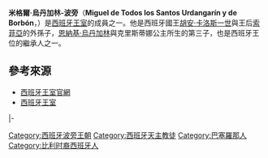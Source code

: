 {{notability unreferenced|time=2011-01-29T16:23:22+00:00}}
{{Infobox Monarch|royal|consort
| name = 米格爾·烏丹加林<br/>Miguel Urdangarín y de Borbón
| title = 米格爾閣下 (''HE'' Don Miguel)
| image = 
| caption = 
| spouse = 
| royal house  =
| othertitles  =
| father = [[恩納基·烏丹加林|恩納基·烏丹加林]]
| mother = [[克里斯蒂娜_(西班牙公主)|克里斯蒂娜公主]]
| date of birth = {{birth date and age|2002|4|30|}}
| place of birth = {{SPA}}[[巴塞罗那|巴塞罗那]]鐵農醫學中心
| religion  = [[天主教會|羅馬天主教]]
| date of death  = 
| place of death = 
}}
{{Spanish Royal Family}}
{{Spanish name 2|Urdangarín|Borbón}}

'''米格爾·烏丹加林-波旁'''（'''Miguel de Todos los Santos Urdangarín y de Borbón'''，{{bd|2002年|4月30日|catIdx=U}}）是[[西班牙王室|西班牙王室]]的成員之一。他是西班牙國王[[胡安·卡洛斯一世|胡安·卡洛斯一世]]與王后[[索菲婭_(西班牙王后)|索菲亞]]的外孫子，[[恩納基·烏丹加林|恩納基·烏丹加林]]與克里斯蒂娜公主所生的第三子，也是西班牙王位的繼承人之一。

== 參考來源 ==
* [http://www.casareal.es 西班牙王室官網] {{Wayback|url=http://www.casareal.es/ |date=20051211144342 }}
* [https://web.archive.org/web/20090419120656/http://pages.prodigy.net/ptheroff/gotha/spain.html 西班牙王室]

 {{S-start}}
{{S-hou|[[西班牙波旁王朝|西班牙波旁王朝]]|2002年|4月30日}}
{{S-roy|西班牙王室}}
|-
{{s-bef|before=[[保羅·烏丹加林|保羅·烏丹加林]]}}
{{s-ttl|title=西班牙王位繼承順序|years=第9位}}
{{s-aft|after=[[艾琳·烏丹加林|艾琳·烏丹加林]]}}
{{S-end}}

{{DEFAULTSORT:Urdangarin, Miguel}}
[[Category:西班牙波旁王朝|Category:西班牙波旁王朝]]
[[Category:西班牙天主教徒|Category:西班牙天主教徒]]
[[Category:巴塞羅那人|Category:巴塞羅那人]]
[[Category:比利时裔西班牙人|Category:比利时裔西班牙人]]